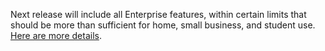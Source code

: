 ---
---
Next release will include all Enterprise features, within certain limits that should be more than sufficient for home, small business, and  student use. [Here are more details](https://github.com/DefGuard/defguard/issues/849).
